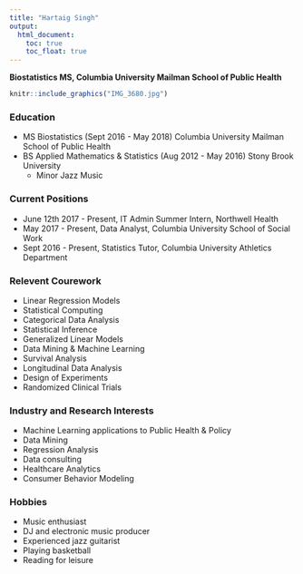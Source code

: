 ```yaml
---
title: "Hartaig Singh"
output:
  html_document:
    toc: true
    toc_float: true
---
```

**Biostatistics MS, Columbia University Mailman School of Public Health**  

```r
knitr::include_graphics("IMG_3680.jpg")
```


### Education
* MS Biostatistics (Sept 2016 - May 2018) Columbia University Mailman School of Public Health
* BS Applied Mathematics & Statistics (Aug 2012 - May 2016) Stony Brook University
    + Minor Jazz Music

### Current Positions
* June 12th 2017 - Present, IT Admin Summer Intern, Northwell Health
* May 2017 - Present, Data Analyst, Columbia University School of Social Work
* Sept 2016 - Present, Statistics Tutor, Columbia University Athletics Department 

### Relevent Courework
* Linear Regression Models
* Statistical Computing
* Categorical Data Analysis
* Statistical Inference
* Generalized Linear Models
* Data Mining & Machine Learning
* Survival Analysis
* Longitudinal Data Analysis
* Design of Experiments
* Randomized Clinical Trials

### Industry and Research Interests
* Machine Learning applications to Public Health & Policy
* Data Mining
* Regression Analysis
* Data consulting
* Healthcare Analytics 
* Consumer Behavior Modeling

### Hobbies
* Music enthusiast
* DJ and electronic music producer
* Experienced jazz guitarist
* Playing basketball
* Reading for leisure







